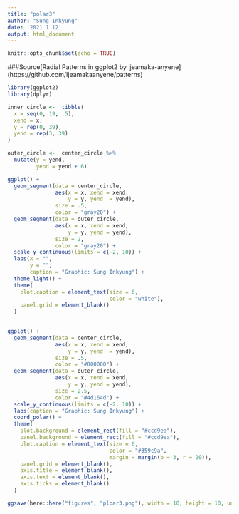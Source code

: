 ```yaml
---
title: "polar3"
author: "Sung Inkyung"
date: '2021 1 12'
output: html_document
---
```


```r
knitr::opts_chunk$set(echo = TRUE)
```
###Source[Radial Patterns in ggplot2 by ijeamaka-anyene] (https://github.com/Ijeamakaanyene/patterns)
```r
library(ggplot2)
library(dplyr)
```


```r
inner_circle <-  tibble(
  x = seq(0, 19, .5),
  xend = x, 
  y = rep(0, 39),
  yend = rep(3, 39)
)

outer_circle <-  center_circle %>% 
  mutate(y = yend, 
         yend = yend + 6)

ggplot() +
  geom_segment(data = center_circle,
               aes(x = x, xend = xend,
                   y = y, yend  = yend),
               size = .5, 
               color = "gray20") +
  geom_segment(data = outer_circle,
               aes(x = x, xend = xend,
                   y = y, yend = yend),
               size = 2, 
               color = "gray20") +
  scale_y_continuous(limits = c(-2, 10)) +
  labs(x = "",
       y = "",
       caption = "Graphic: Sung Inkyung") + 
  theme_light() +
  theme(
    plot.caption = element_text(size = 6,
                                color = "white"),
    panel.grid = element_blank()
  )
  
```


```r
ggplot() +
  geom_segment(data = center_circle,
               aes(x = x, xend = xend,
                   y = y, yend  = yend),
               size = .5, 
               color = "#800080") +
  geom_segment(data = outer_circle,
               aes(x = x, xend = xend,
                   y = y, yend = yend),
               size = 2.5, 
               color = "#4d164d") +
  scale_y_continuous(limits = c(-2, 10)) +
  labs(caption = "Graphic: Sung Inkyung") + 
  coord_polar() +
  theme(
    plot.background = element_rect(fill = "#ccd9ea"),
    panel.background = element_rect(fill = "#ccd9ea"),
    plot.caption = element_text(size = 6,
                                color = "#359c9a",
                                margin = margin(b = 3, r = 20)),
    panel.grid = element_blank(),
    axis.title = element_blank(),
    axis.text = element_blank(),
    axis.ticks = element_blank()
  )

ggsave(here::here("figures", "ploar3.png"), width = 10, height = 10, units = "cm")
```

